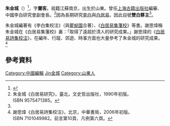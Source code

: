 '''朱金城'''（{{bd|1921年||2011年||catIdx=Zhu朱金城}}）<ref name="雙白主">{{Cite web |url=http://dszb.whdszb.com/whdszb/html/2011-11/25/content_115776.htm |title=雙白簃主朱金城 |access-date=2012-02-20 |archive-date=2011-12-28 |archive-url=https://web.archive.org/web/20111228185118/http://dszb.whdszb.com/whdszb/html/2011-11/25/content_115776.htm |dead-url=yes }}</ref>，字'''蘭客'''。祖籍江蘇南京，出生於山東。曾任[[上海古籍出版社|上海古籍出版社]]編審、中國李白研究會副會長。<ref name="白居易研究">朱金城《白居易研究》，臺北，文史哲出版社，1990年初版。ISBN 9575471385。</ref>因為長期研究[[李白|李白]]與[[白居易|白居易]]，因此自號'''雙白簃主'''<ref name="雙白主" />。

朱金城編著有《李白集校注》（與[[瞿蛻園|瞿蛻園]]合著）、《[[白氏文集|白居易集箋校]]》等書。謝思煒稱朱金城在《白居易集箋校》裏：「取得了遠超於清人的研究成果。」謝思煒的《[[白氏文集|白居易詩集校注]]》，在編年、行蹤、郊遊、時事方面也大量參考了朱金城的研究成果。<ref>謝思煒《白居易詩集校注》，北京，中華書局，2006年初版。ISBN 7101049982。前言第10頁、凡例第六頁。</ref>

==參考資料==
{{reflist}}

{{DEFAULTSORT:Zhu朱金城}}
[[Category:中國編輯|Category:中國編輯]]
[[Category:朱姓|Jin金城]]
[[Category:山東人|Category:山東人]]